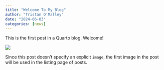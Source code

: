 ```yaml
---
title: "Welcome To My Blog"
author: "Tristan O'Malley"
date: "2024-06-03"
categories: [news]
---
```


This is the first post in a Quarto blog. Welcome!

![](thumbnail.jpg)

Since this post doesn't specify an explicit `image`, the first image in the post will be used in the listing page of posts.
